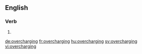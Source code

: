 ==English==

===Verb===
{{head|en}}

# {{present participle of|overcharge|lang=en}}

[[de:overcharging]]
[[fr:overcharging]]
[[hu:overcharging]]
[[sv:overcharging]]
[[vi:overcharging]]